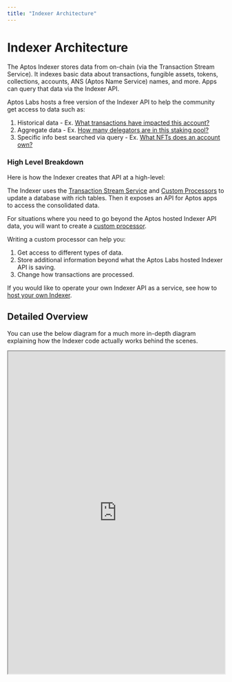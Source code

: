 ```yaml
---
title: "Indexer Architecture"
---
```



# Indexer Architecture

The Aptos Indexer stores data from on-chain (via the Transaction Stream Service). It indexes basic data about transactions, fungible assets, tokens, collections, accounts, ANS (Aptos Name Service) names, and more. Apps can query that data via the Indexer API. 

Aptos Labs hosts a free version of the Indexer API to help the community get access to data such as: 

1. Historical data - Ex. [What transactions have impacted this account?](./account-transactions.mdx)
2. Aggregate data - Ex. [How many delegators are in this staking pool?](./get-delegators.mdx)
3. Specific info best searched via query - Ex. [What NFTs does an account own?](./get-nfts.mdx)

### High Level Breakdown

Here is how the Indexer creates that API at a high-level: 

<center>
  <ThemedImage
    alt="Signed Transaction Flow"
    sources={{
      light: '/docs/indexer-architecture-light.svg',
      dark: '/docs/indexer-architecture-dark.svg',
    }}
  />
</center>

The Indexer uses the [Transaction Stream Service](./txn-stream.mdx) and [Custom Processors](./custom-processors.mdx) to update a database with rich tables. Then it exposes an API for Aptos apps to access the consolidated data.

For situations where you need to go beyond the Aptos hosted Indexer API data, you will want to create a [custom processor](./custom-processors.mdx).

Writing a custom processor can help you:
1. Get access to different types of data.
2. Store additional information beyond what the Aptos Labs hosted Indexer API is saving.
3. Change how transactions are processed.

If you would like to operate your own Indexer API as a service, see how to [host your own Indexer](./self-hosted.mdx).

## Detailed Overview

You can use the below diagram for a much more in-depth diagram explaining how the Indexer code actually works behind the scenes.

<div style={{textAlign:"center"}}>
  <div style={{marginBottom: 20}}>
    <iframe
      style={{border: "1px solid rgba(0, 0, 0, 0.1);"}}
      width="100%"
      height="750"
      src="https://www.figma.com/embed?embed_host=share&url=https%3A%2F%2Fwww.figma.com%2Ffile%2FsVhSOGR7ZT4CdeUzlXyduD%2FIndexer-Overview%3Ftype%3Dwhiteboard%26node-id%3D0%253A1%26t%3DUnUKeEaBE7ETMksb-1"
      allowfullscreen>
    </iframe>
  </div>
</div>
